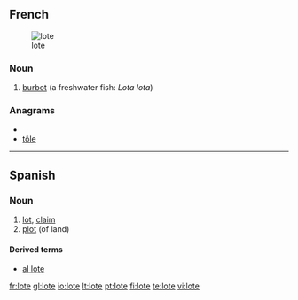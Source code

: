 ==French==
[[Image: Trüsche Walchensee.jpg|thumb|lote]]

===Noun===
{{infl|fr|noun|g=f}}

# [[burbot]] (a freshwater fish: ''Lota lota'')

{{tbot entry|French|burbot|2009|May|fr}}

===Anagrams===
* {{alphagram|elot}}
* [[tôle#French|tôle]]

----

==Spanish==

===Noun===
{{es-noun-m}}

# [[lot]], [[claim]]
# [[plot]] (of land)

====Derived terms====
* [[al lote]]

[[fr:lote]]
[[gl:lote]]
[[io:lote]]
[[lt:lote]]
[[pt:lote]]
[[fi:lote]]
[[te:lote]]
[[vi:lote]]